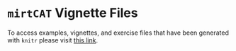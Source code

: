 <!--
%\VignetteEngine{knitr::knitr}
%\VignetteIndexEntry{Online Vignettes}
-->

`mirtCAT` Vignette Files
========================

To access examples, vignettes, and exercise files that have been generated with `knitr` please
visit [this link](https://github.com/philchalmers/mirtCAT/wiki).

